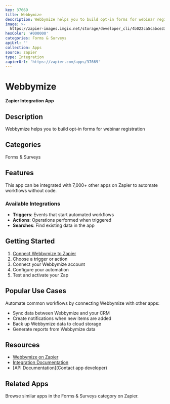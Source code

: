 ```yaml
---
key: 37669
title: Webbymize
description: Webbymize helps you to build opt-in forms for webinar registration
image: >-
  https://zapier-images.imgix.net/storage/developer_cli/4b022ca5cabce335a24a69bd65d6dadc_2.png?auto=format%2Ccompress&ixlib=python-3.0.0&q=50
hexColor: '#000000'
categories: Forms & Surveys
apiUrl: ''
collection: Apps
source: zapier
type: Integration
zapierUrl: 'https://zapier.com/apps/37669'
---
```

# Webbymize

**Zapier Integration App**

## Description

Webbymize helps you to build opt-in forms for webinar registration

## Categories

Forms & Surveys

## Features

This app can be integrated with 7,000+ other apps on Zapier to automate workflows without code.

### Available Integrations

- **Triggers**: Events that start automated workflows
- **Actions**: Operations performed when triggered
- **Searches**: Find existing data in the app

## Getting Started

1. [Connect Webbymize to Zapier](https://zapier.com/apps/37669)
2. Choose a trigger or action
3. Connect your Webbymize account
4. Configure your automation
5. Test and activate your Zap

## Popular Use Cases

Automate common workflows by connecting Webbymize with other apps:

- Sync data between Webbymize and your CRM
- Create notifications when new items are added
- Back up Webbymize data to cloud storage
- Generate reports from Webbymize data

## Resources

- [Webbymize on Zapier](https://zapier.com/apps/37669)
- [Integration Documentation](https://zapier.com/apps/37669/integrations)
- [API Documentation](Contact app developer)

## Related Apps

Browse similar apps in the Forms & Surveys category on Zapier.
